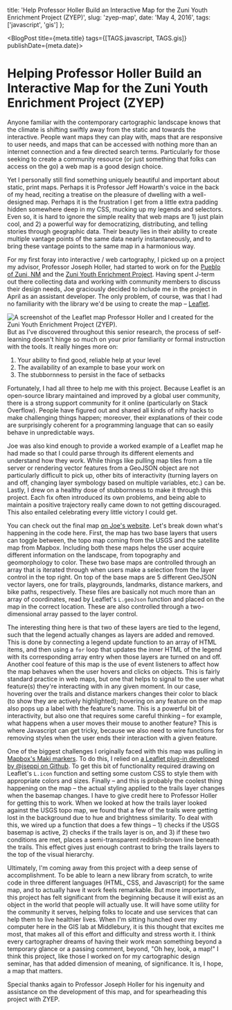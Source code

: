 
  title:
    'Help Professor Holler Build an Interactive Map for the Zuni Youth Enrichment Project (ZYEP)',
  slug: 'zyep-map',
  date: 'May 4, 2016',
  tags: ['javascript', 'gis']
};

<BlogPost title={meta.title} tags={[TAGS.javascript, TAGS.gis]} publishDate={meta.date}>


# Helping Professor Holler Build an Interactive Map for the Zuni Youth Enrichment Project (ZYEP)

Anyone familiar with the contemporary cartographic landscape knows that the climate is shifting swiftly away from the static and towards the interactive. People want maps they can play with, maps that are responsive to user needs, and maps that can be accessed with nothing more than an internet connection and a few directed search terms. Particularly for those seeking to create a community resource (or just something that folks can access on the go) a web map is a good design choice.

Yet I personally still find something uniquely beautiful and important about static, print maps. Perhaps it is Professor Jeff Howarth's voice in the back of my head, reciting a treatise on the pleasure of dwelling with a well-designed map. Perhaps it is the frustration I get from a little extra padding hidden somewhere deep in my CSS, mucking up my legends and selectors. Even so, it is hard to ignore the simple reality that web maps are 1) just plain cool, and 2) a powerful way for democratizing, distributing, and telling stories through geographic data. Their beauty lies in their ability to create multiple vantage points of the same data nearly instantaneously, and to bring these vantage points to the same map in a harmonious way.

For my first foray into interactive / web cartography, I picked up on a project my advisor, Professor Joseph Holler, had started to work on for the [Pueblo of Zuni, NM](http://www.ashiwi.org/) and the [Zuni Youth Enrichment Project](https://www.zyep.org/). Having spent J-term out there collecting data and working with community members to discuss their design needs, Joe graciously decided to include me in the project in April as an assistant developer. The only problem, of course, was that I had no familiarity with the library we'd be using to create the map – [Leaflet](https://leafletjs.com/).

![A screenshot of the Leaflet map Professor Holler and I created for the Zuni Youth Enrichment Project (ZYEP).](/thoughts/zyep-map/zyep-map.png)
But as I've discovered throughout this senior research, the process of self-learning doesn't hinge so much on your prior familiarity or formal instruction with the tools. It really hinges more on:

1. Your ability to find good, reliable help at your level
2. The availability of an example to base your work on
3. The stubbornness to persist in the face of setbacks

Fortunately, I had all three to help me with this project. Because Leaflet is an open-source library maintained and improved by a global user community, there is a strong support community for it online (particularly on Stack Overflow). People have figured out and shared all kinds of nifty hacks to make challenging things happen; moreover, their explanations of their code are surprisingly coherent for a programming language that can so easily behave in unpredictable ways.

Joe was also kind enough to provide a worked example of a Leaflet map he had made so that I could parse through its different elements and understand how they work. While things like pulling map tiles from a tile server or rendering vector features from a GeoJSON object are not particularly difficult to pick up, other bits of interactivity (turning layers on and off, changing layer symbology based on multiple variables, etc.) can be. Lastly, I drew on a healthy dose of stubbornness to make it through this project. Each fix often introduced its own problems, and being able to maintain a positive trajectory really came down to not getting discouraged. This also entailed celebrating every little victory I could get.

You can check out the final map [on Joe's website](https://www.josephholler.com/zunimap/zunimap.html). Let's break down what's happening in the code here. First, the map has two base layers that users can toggle between, the topo map coming from the USGS and the satellite map from Mapbox. Including both these maps helps the user acquire different information on the landscape, from topography and geomorphology to color. These two base maps are controlled through an array that is iterated through when users make a selection from the layer control in the top right. On top of the base maps are 5 different GeoJSON vector layers, one for trails, playgrounds, landmarks, distance markers, and bike paths, respectively. These files are basically not much more than an array of coordinates, read by Leaflet's `L.geoJson` function and placed on the map in the correct location. These are also controlled through a two-dimensional array passed to the layer control.

The interesting thing here is that two of these layers are tied to the legend, such that the legend actually changes as layers are added and removed. This is done by connecting a legend update function to an array of HTML items, and then using a `for` loop that updates the inner HTML of the legend with its corresponding array entry when those layers are turned on and off. Another cool feature of this map is the use of event listeners to affect how the map behaves when the user hovers and clicks on objects. This is fairly standard practice in web maps, but one that helps to signal to the user what feature(s) they're interacting with in any given moment. In our case, hovering over the trails and distance markers changes their color to black (to show they are actively highlighted); hovering on any feature on the map also pops up a label with the feature's name. This is a powerful bit of interactivity, but also one that requires some careful thinking – for example, what happens when a user moves their mouse to another feature? This is where Javascript can get tricky, because we also need to wire functions for removing styles when the user ends their interaction with a given feature.

One of the biggest challenges I originally faced with this map was pulling in [Mapbox's Maki markers](https://labs.mapbox.com/maki-icons/). To do this, I relied on [a Leaflet plug-in developed by @jseppi on Github](https://github.com/jseppi/Leaflet.MakiMarkers). To get this bit of functionality required drawing on Leaflet's `L.icon` function and setting some custom CSS to style them with appropriate colors and sizes. Finally – and this is probably the coolest thing happening on the map – the actual styling applied to the trails layer changes when the basemap changes. I have to give credit here to Professor Holler for getting this to work. When we looked at how the trails layer looked against the USGS topo map, we found that a few of the trails were getting lost in the background due to hue and brightness similarity. To deal with this, we wired up a function that does a few things – 1) checks if the USGS basemap is active, 2) checks if the trails layer is on, and 3) if these two conditions are met, places a semi-transparent reddish-brown line beneath the trails. This effect gives just enough contrast to bring the trails layers to the top of the visual hierarchy.

Ultimately, I'm coming away from this project with a deep sense of accomplishment. To be able to learn a new library from scratch, to write code in three different languages (HTML, CSS, and Javascript) for the same map, and to actually have it work feels remarkable. But more importantly, this project has felt significant from the beginning because it will exist as an object in the world that people will actually use. It will have some utility for the community it serves, helping folks to locate and use services that can help them to live healthier lives. When I'm sitting hunched over my computer here in the GIS lab at Middlebury, it is this thought that excites me most, that makes all of this effort and difficulty and stress worth it. I think every cartographer dreams of having their work mean something beyond a temporary glance or a passing comment, beyond, "Oh hey, look, a map!" I think this project, like those I worked on for my cartographic design seminar, has that added dimension of meaning, of significance. It is, I hope, a map that matters.

Special thanks again to Professor Joseph Holler for his ingenuity and assistance on the development of this map, and for spearheading this project with ZYEP.

</BlogPost>


